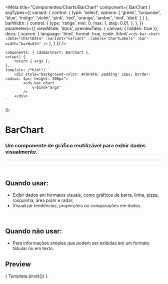 
<Meta
	title="Componentes/Charts/BarChart"
	component={ BarChart }
	argTypes={{
		variant: {
			control: {
				type: 'select',
				options: [
				'green',
				'turquoise',
				'blue',
				'indigo',
				'violet',
				'pink',
				'red',
				'orange',
				'amber',
				'mid',
				'dark'
				]
			}
		},
		barWidth: {
			control: {
				type: 'range',
				min: 0,
				max: 1,
				step: 0.01,
			},
		},
	}}
	parameters={{
		viewMode: 'docs',
		previewTabs: { canvas: { hidden: true }},
		docs: {
			source: {
				language: 'html',
				format: true,
				code: /*html*/
`<cds-bar-chart
	:data="chartData"
	:variant="variant"
	:labels="chartLabels"
	:bar-width="barWidth"
/>`
			},
		}
	}}
/>

	components: { CdsBarChart: BarChart },
	setup() {
		return { args };
	},
	template: /*html*/ `
		<div style="background-color: #F8F9FA; padding: 16px; border-radius: 4px; height: 300px">
			<cds-bar-chart
				v-bind="args"
			/>
		</div>
	`
});

# BarChart

### Um componente de gráfico reutilizável para exibir dados visualmente.
---
<br />

## Quando usar:
- Exibir dados em formatos visuais, como gráficos de barra, linha, pizza, rosquinha, área polar e radar;
- Visualizar tendências, proporções ou comparações em dados.

<br />

## Quando não usar:
- Para informações simples que podem ser exibidas em um formato tabular ou em texto.

## Preview

<Canvas>
	<Story
		name="BarChart"
		args={{
			labels: ['Janeiro','Fevereiro','Março', 'Abril', 'Maio'],
			variant: 'green',
			data: [
				{
					name: 'Ecocardiograma',
					datasets: [
						{
							label: 'Realizado',
							data: [50, 50, 50, 50, 50],
						},
						{
							label: 'Pendente',
							data: [200, 180, 250, 190, 280],
						},
						{
							label: 'Não realizado',
							data: [38, 84, 120, 90, 185],
						}
					]
				},
				{
					name: 'Raio-X',
					datasets: [
						{
							label: 'Realizado',
							data: [120, 220, 180, 320, 150],
						},
						{
							label: 'Pendente',
							data: [98, 145, 160, 190, 175],
						},
						{
							label: 'Não realizado',
							data: [49, 84, 120, 78, 130],
						}
					]
				},
				{
					name: 'Tomografia',
					datasets: [
						{
							label: 'Realizado',
							data: [55, 40, 33, 90, 120],
						},
						{
							label: 'Pendente',
							data: [25, 30, 90, 45, 20],
						},
						{
							label: 'Não realizado',
							data: [38, 84, 120, 90, 45],
						}
					]
				}
			],
			barWidth: 1,
	}}
>
	{ Template.bind({}) }
  </Story>
</Canvas>

<ArgsTable story="BarChart" />

